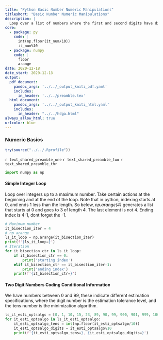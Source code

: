```yaml
---
title: "Python Basic Number Numeric Manipulations"
titleshort: "Basic Number Numeric Manipulations"
description: |
  Loop over a list of numbers where the first and second digits have different interpretations.
core:
  - package: py
    code: |
      int(np.floor(it_num/10))
      it_num%10
  - package: numpy
    code: |
      floor
      arange
date: 2020-12-18
date_start: 2020-12-18
output:
  pdf_document:
    pandoc_args: '../../_output_kniti_pdf.yaml'
    includes:
      in_header: '../../preamble.tex'
  html_document:
    pandoc_args: '../../_output_kniti_html.yaml'
    includes:
      in_header: "../../hdga.html"
always_allow_html: true
urlcolor: blue
---
```


### Numeric Basics

```r
try(source("../../.Rprofile"))
```

`r text_shared_preamble_one`
`r text_shared_preamble_two`
`r text_shared_preamble_thr`

```python
import numpy as np
```

#### Simple Integer Loop 

Loop over integers up to a maximum number. Take certain actions at the beginning and at the end of the loop. Note that in python, indexing starts at 0, and ends 1 less than the length. So below, *np.arange(4)* generates a list that starts at 0 and goes to 3 of length 4. The last element is not 4. Ending index is 4-1, dont forget the -1. 

```python
# Maximum number
it_bisection_iter = 4
# np arange
ls_it_loop = np.arange(it_bisection_iter)
print(f'{ls_it_loop=}')
# Iteration
for it_bisection_ctr in ls_it_loop:
    if it_bisection_ctr == 0:
        print('starting index')
    elif it_bisection_ctr == it_bisection_iter-1:
        print('ending index')
    print(f'{it_bisection_ctr=}')
```

#### Two Digit Numbers Coding Conditional Information

We have numbers between 0 and 99, these indicate different estimation specifications, where the digit number is the estimation tolerance level, and the tens number is the minimization algorithm.

```python
ls_it_esti_optsalgo = [0, 1, 10, 15, 23, 89, 90, 99, 900, 901, 999, 1000]
for it_esti_optsalgo in ls_it_esti_optsalgo:
    it_esti_optsalgo_tens = int(np.floor(it_esti_optsalgo/10))
    it_esti_optsalgo_digits = it_esti_optsalgo%10
    print(f'{it_esti_optsalgo_tens=}, {it_esti_optsalgo_digits=}')
```

